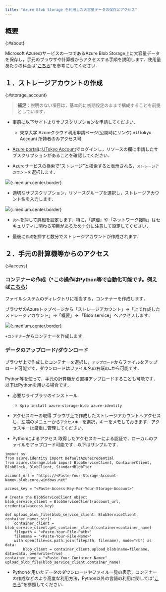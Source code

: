```yaml
---
title: "Azure Blob Storage を利用した大容量データの保存とアクセス"
---
```



## 概要
{:#about}

Microsoft Azureのサービスの一つであるAzure Blob Storage上に大容量データを保存し，手元のブラウザや計算機からアクセスする手順を説明します．使用量あたりの料金は”[こちら](https://azure.microsoft.com/ja-jp/pricing/details/storage/blobs/)”を参考にしてください．

## １．ストレージアカウントの作成 
{:#storage_account}

> **補足**：説明のない項目は，基本的に初期設定のままで構成することを前提としています．

- 事前に以下サイトよりサブスクリプションを申請してください．
  - 東京大学 Azureクラウド利用申請ページ(公開時にリンク) ※UTokyo Account 所持者のみアクセス可


- [Azure portal](https://potral.azure.com/)に[UTokyo Account](/utokyo_account)でログインし，リソースの欄に申請したサブスクリプションがあることを確認してください．


- Azureサービスの検索で“ストレージ”と検索すると表示される，`ストレージアカウント`を選択します．

![](img/01_storage1.png){:.medium.center.border}


- 適切なサブスクリプション，リソースグループを選択し，ストレージアカウント名を入力します．

![](img/02_storage2.png){:.medium.center.border}


- `次へ`を押して詳細を設定します．特に，「詳細」や「ネットワーク接続」はセキュリティに関わる項目があるため十分に注意して設定してください． 

- 最後に`作成`を押すと数分でストレージアカウントが作成されます．

## ２．手元の計算機等からのアクセス 
{:#access}

### コンテナーの作成（*この操作はPython等で自動化可能です。例えば[こちら](https://learn.microsoft.com/ja-jp/azure/storage/blobs/storage-quickstart-blobs-python?tabs=managed-identity%2Croles-azure-portal%2Csign-in-azure-cli&pivots=blob-storage-quickstart-scratch/)）

ファイルシステムのディレクトリに相当する，コンテナーを作成します． 

ブラウザのAzureトップページから「ストレージアカウント」=>「上で作成したストレージアカウント」=>「概要」=> 「Blob service」へアクセスします． 

![](img/03_storage3.png){:.medium.center.border}

`+コンテナー`からコンテナーを作成します．

### データのアップロード/ダウンロード 

ブラウザ上で作成したコンテナーを選択し，`アップロード`からファイルをアップロード可能です．ダウンロードはファイル名の右端の`…`から可能です．

Python等を使って，手元の計算機から直接アップロードすることも可能です．以下はPythonを用いる場合です． 

- 必要なライブラリのインストール 
  - `$pip install azure-storage-blob azure-identity`


- アクセスキーの取得 
  ブラウザ上で作成したストレージアカウントへアクセスし，左端のメニューから`アクセスキー`を選択，キーをメモしておきます．アクセスキーは厳重に管理してください．


- Pythonによるアクセス 
  取得したアクセスキーによる認証で，ローカルのファイルをアップロード可能です．以下はサンプルです． 


```
import os 
from azure.identity import DefaultAzureCredential 
from azure.storage.blob import BlobServiceClient, ContainerClient, BlobBlock, BlobClient, StandardBlobTier 

account_url = "https://<Paste-Your-Storage-Account-Name>.blob.core.windows.net" 

access_key = "<Paste-Access-Key-For-Your-Storage-Account>" 

# Create the BlobServiceClient object 
blob_service_client = BlobServiceClient(account_url, credential=access_key) 

def upload_blob_file(blob_service_client: BlobServiceClient, container_name: str): 
    container_client = blob_service_client.get_container_client(container=container_name) 
    filepath = "<Paste-Your-File-Path>" 
    filename = "<Paste-Your-File-Name>" 
    with open(file=os.path.join(filepath, filename), mode="rb") as data: 
        blob_client = container_client.upload_blob(name=filename, data=data, overwrite=True) 
container_name = "<Paste-Your-Container-Name>" 
upload_blob_file(blob_service_client,container_name) 
```

- Pythonを用いたデータのダウンロードやファイル一覧の表示，コンテナーの作成などのより高度な利用方法，Python以外の言語の利用に関しては”[こちら](https://learn.microsoft.com/ja-jp/azure/storage/blobs/)”を参照してください．
